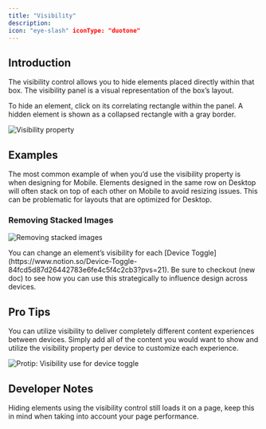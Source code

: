 ```yaml
---
title: "Visibility"
description:
icon: "eye-slash" iconType: "duotone"
---
```


## Introduction

The visibility control allows you to hide elements placed directly within that box. The visibility panel is a visual representation of the box’s layout.

To hide an element, click on its correlating rectangle within the panel. A hidden element is shown as a collapsed rectangle with a gray border.

![Visibility property](public/images/property-panels/visibility.gif)

## Examples

The most common example of when you’d use the visibility property is when designing for Mobile. Elements designed in the same row on Desktop will often stack on top of each other on Mobile to avoid resizing issues. This can be problematic for layouts that are optimized for Desktop.

### Removing Stacked Images

![Removing stacked images](public/images/property-panels/visibility-example-1.gif)

<Note>
You can change an element’s visibility for each [Device Toggle](https://www.notion.so/Device-Toggle-84fcd5d87d26442783e6fe4c5f4c2cb3?pvs=21). Be sure to checkout (new doc) to see how you can use this strategically to influence design across devices.

</Note>

## Pro Tips

You can utilize visibility to deliver completely different content experiences between devices. Simply add all of the content you would want to show and utilize the visibility property per device to customize each experience.

![Protip: Visibility use for device toggle](public/images/property-panels/visibility-protip.gif)

## Developer Notes

<Note>
Hiding elements using the visibility control still loads it on a page, keep this in mind when taking into account your page performance.

</Note>
